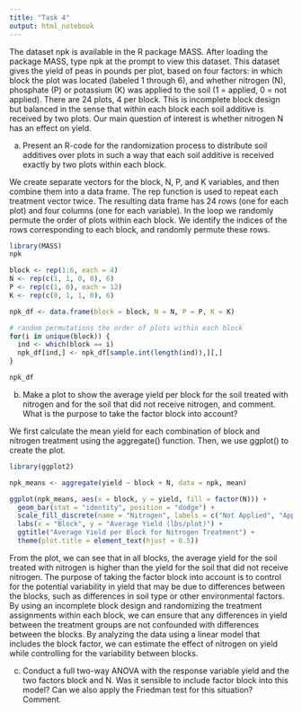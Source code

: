 ```yaml
---
title: "Task 4"
output: html_notebook
---
```


The dataset npk is available in the R package MASS. After loading the package MASS, type npk at the prompt to view this dataset. This dataset gives the yield of peas in pounds per plot, based on four factors: in which block the plot was located (labeled 1 through 6), and whether nitrogen (N), phosphate (P) or potassium (K) was applied to the soil (1 = applied, 0 = not applied). There are 24 plots, 4 per block. This is incomplete block design but balanced in the sense that within each block each soil additive is received by two plots. Our main question of interest is whether nitrogen N has an effect on yield.

a)  Present an R-code for the randomization process to distribute soil additives over plots in such a way that each soil additive is received exactly by two plots within each block.

We create separate vectors for the block, N, P, and K variables, and then combine them into a data frame. The rep function is used to repeat each treatment vector twice. The resulting data frame has 24 rows (one for each plot) and four columns (one for each variable). In the loop we randomly permute the order of plots within each block. We identify the indices of the rows corresponding to each block, and randomly permute these rows.

```r
library(MASS)
npk

block <- rep(1:6, each = 4)
N <- rep(c(1, 1, 0, 0), 6)
P <- rep(c(1, 0), each = 12)
K <- rep(c(0, 1, 1, 0), 6)

npk_df <- data.frame(block = block, N = N, P = P, K = K)

# random permutations the order of plots within each block
for(i in unique(block)) {
  ind <- which(block == i)
  npk_df[ind,] <- npk_df[sample.int(length(ind)),][,]
}

npk_df

```

b)  Make a plot to show the average yield per block for the soil treated with nitrogen and for the soil that did not receive nitrogen, and comment. What is the purpose to take the factor block into account?

We first calculate the mean yield for each combination of block and nitrogen treatment using the aggregate() function. Then, we use ggplot() to create the plot.

```r
library(ggplot2)

npk_means <- aggregate(yield ~ block + N, data = npk, mean)

ggplot(npk_means, aes(x = block, y = yield, fill = factor(N))) +
  geom_bar(stat = "identity", position = "dodge") +
  scale_fill_discrete(name = "Nitrogen", labels = c("Not Applied", "Applied")) +
  labs(x = "Block", y = "Average Yield (lbs/plot)") +
  ggtitle("Average Yield per Block for Nitrogen Treatment") +
  theme(plot.title = element_text(hjust = 0.5))

```

From the plot, we can see that in all blocks, the average yield for the soil treated with nitrogen is higher than the yield for the soil that did not receive nitrogen. The purpose of taking the factor block into account is to control for the potential variability in yield that may be due to differences between the blocks, such as differences in soil type or other environmental factors. By using an incomplete block design and randomizing the treatment assignments within each block, we can ensure that any differences in yield between the treatment groups are not confounded with differences between the blocks. By analyzing the data using a linear model that includes the block factor, we can estimate the effect of nitrogen on yield while controlling for the variability between blocks.

c)  Conduct a full two-way ANOVA with the response variable yield and the two factors block and N. Was it sensible to include factor block into this model? Can we also apply the Friedman test for this situation? Comment.
